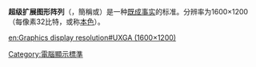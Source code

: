 {{Unreferenced|time=2022-02-26T15:54:57+00:00}}
'''超级扩展图形阵列'''（{{lang-en|Ultra eXtended Graphics Array}}，簡稱{{lang|en|Ultra XGA}}或{{lang|en|UXGA}}）是一种[[既成事实|既成事实]]的标准。分辨率为1600×1200（每像素32比特，或称[[本色|本色]]）。

{{电脑显示标准}}

[[Category:電腦顯示標準|Category:電腦顯示標準]]

[[en:Graphics_display_resolution#UXGA_(1600×1200)|en:Graphics display resolution#UXGA (1600×1200)]]